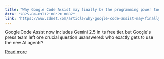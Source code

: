 ```yaml
---
title: "Why Google Code Assist may finally be the programming power tool you need"
date: "2025-04-09T12:00:28.000Z"
link: "https://www.zdnet.com/article/why-google-code-assist-may-finally-be-the-programming-power-tool-you-need/"
---
```


Google Code Assist now includes Gemini 2.5 in its free tier, but Google's press team left one crucial question unanswered: who exactly gets to use the new AI agents?

[Read more](https://www.zdnet.com/article/why-google-code-assist-may-finally-be-the-programming-power-tool-you-need/)
